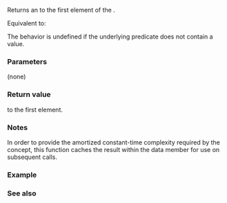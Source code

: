 {{cpp/ranges/chunk_by_view/title|begin}}
{{cpp/ranges/chunk_by_view/navbar}}
{{ddcl|since=c++23|1=
constexpr /*iterator*/ begin();
}}

Returns an {{rlp|iterator}} to the first element of the {{rlpt|/|chunk_by_view}}.

Equivalent to:
{{source|1=
ranges::iterator_t&lt;V&gt; iter;

if (begin_.has_value())
    iter = begin_.value();
else
{
    iter = /*find_next*/(ranges::begin(base()));
    begin_ = iter; // caching
}

return /*iterator*/(*this, ranges::begin(base()), iter);
}}

The behavior is undefined if the underlying predicate {{rlpsi|/#pred_}} does not contain a value.

===Parameters===
(none)

===Return value===
{{rlp|iterator|Iterator}} to the first element.

===Notes===
In order to provide the amortized constant-time complexity required by the {{lconcept|range}} concept, this function caches the result within the data member {{rlpsi|/#begin_}} for use on subsequent calls.

===Example===
{{example
|code=
|output=
}}

===See also===
{{dsc begin}}
{{dsc inc|cpp/ranges/adaptor/dsc end|chunk_by_view}}
{{dsc inc|cpp/ranges/dsc begin}}
{{dsc end}}

{{langlinks|de|es|ja|ru|zh}}